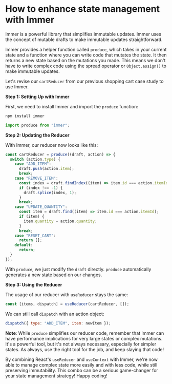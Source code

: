 # How to enhance state management with Immer

Immer is a powerful library that simplifies immutable updates. Immer uses the concept of mutable drafts to make immutable updates straightforward.

Immer provides a helper function called `produce`, which takes in your current state and a function where you can write code that mutates the state. It then returns a new state based on the mutations you made. This means we don't have to write complex code using the spread operator or `Object.assign()` to make immutable updates.

Let's revise our `cartReducer` from our previous shopping cart case study to use Immer.

**Step 1: Setting Up with Immer**

First, we need to install Immer and import the `produce` function:

```bash
npm install immer
```

```jsx
import produce from "immer";
```

**Step 2: Updating the Reducer**

With Immer, our reducer now looks like this:

```jsx
const cartReducer = produce((draft, action) => {
  switch (action.type) {
    case "ADD_ITEM":
      draft.push(action.item);
      break;
    case "REMOVE_ITEM":
      const index = draft.findIndex((item) => item.id === action.itemId);
      if (index !== -1) {
        draft.splice(index, 1);
      }
      break;
    case "UPDATE_QUANTITY":
      const item = draft.find((item) => item.id === action.itemId);
      if (item) {
        item.quantity = action.quantity;
      }
      break;
    case "RESET_CART":
      return [];
    default:
      return;
  }
});
```

With `produce`, we just modify the `draft` directly. `produce` automatically generates a new state based on our changes.

**Step 3: Using the Reducer**

The usage of our reducer with `useReducer` stays the same:

```jsx
const [items, dispatch] = useReducer(cartReducer, []);
```

We can still call `dispatch` with an action object:

```jsx
dispatch({ type: "ADD_ITEM", item: newItem });
```

**Note**: While `produce` simplifies our reducer code, remember that Immer can have performance implications for very large states or complex mutations. It's a powerful tool, but it's not always necessary, especially for simpler states. As always, use the right tool for the job, and keep slaying that code!

By combining React's `useReducer` and `useContext` with Immer, we're now able to manage complex state more easily and with less code, while still preserving immutability. This combo can be a serious game-changer for your state management strategy! Happy coding!
